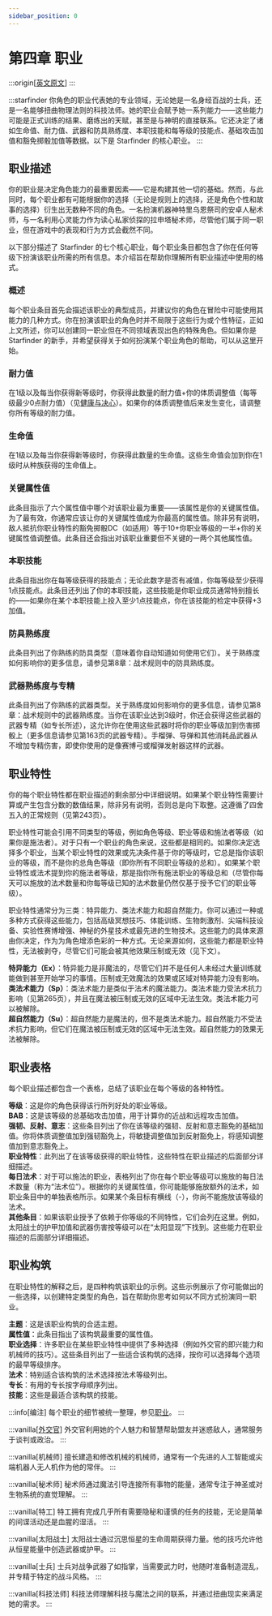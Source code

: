 ```yaml
---
sidebar_position: 0
---
```


# 第四章 职业

:::origin[[英文原文](https://www.aonsrd.com/Rules.aspx?ID=67)]
:::

:::starfinder
你角色的职业代表她的专业领域，无论她是一名身经百战的士兵，还是一名能够扭曲物理法则的科技法师。她的职业会赋予她一系列能力——这些能力可能是正式训练的结果、磨练出的天赋，甚至是与神明的直接联系。它还决定了诸如生命值、耐力值、武器和防具熟练度、本职技能和每等级的技能点、基础攻击加值和豁免掷骰加值等数据。以下是 Starfinder 的核心职业。
:::

## 职业描述

你的职业是决定角色能力的最重要因素——它是构建其他一切的基础。然而，与此同时，每个职业都有可能根据你的选择（无论是规则上的选择，还是角色个性和故事的选择）衍生出无数种不同的角色。一名扮演机器神特里乌恩祭司的安卓人秘术师，与一名利用心灵能力作为读心私家侦探的拉申塔秘术师，尽管他们属于同一职业，但在游戏中的表现和行为方式会截然不同。

以下部分描述了 Starfinder 的七个核心职业，每个职业条目都包含了你在任何等级下扮演该职业所需的所有信息。本介绍旨在帮助你理解所有职业描述中使用的格式。

### 概述

每个职业条目首先会描述该职业的典型成员，并建议你的角色在冒险中可能使用其能力的几种方式。你在扮演该职业的角色时并不局限于这些行为或个性特征，正如上文所述，你可以创建同一职业但在不同领域表现出色的特殊角色。但如果你是 Starfinder 的新手，并希望获得关于如何扮演某个职业角色的帮助，可以从这里开始。

### 耐力值

在1级以及每当你获得新等级时，你获得此数量的耐力值+你的体质调整值（每等级最少0点耐力值）（见[健康与决心](/core_rulebook/chapter%202/health%20and%20resolve)）。如果你的体质调整值后来发生变化，请调整你所有等级的耐力值。

### 生命值

在1级以及每当你获得新等级时，你获得此数量的生命值。这些生命值会加到你在1级时从种族获得的生命值上。

### 关键属性值

此条目指示了六个属性值中哪个对该职业最为重要——该属性是你的关键属性值。为了最有效，你通常应该让你的关键属性值成为你最高的属性值。除非另有说明，敌人抵抗你职业特性的豁免掷骰DC（如适用）等于10+你职业等级的一半+你的关键属性值调整值。此条目还会指出对该职业重要但不关键的一两个其他属性值。

### 本职技能

此条目指出你在每等级获得的技能点；无论此数字是否有减值，你每等级至少获得1点技能点。此条目还列出了你的本职技能，这些技能是你职业成员通常特别擅长的——如果你在某个本职技能上投入至少1点技能点，你在该技能的检定中获得+3加值。

### 防具熟练度

此条目列出了你熟练的防具类型（意味着你自动知道如何使用它们）。关于熟练度如何影响你的更多信息，请参见第8章：战术规则中的防具熟练度。

### 武器熟练度与专精

此条目列出了你熟练的武器类型。关于熟练度如何影响你的更多信息，请参见第8章：战术规则中的武器熟练度。当你在该职业达到3级时，你还会获得这些武器的武器专精（如专长所述），这允许你在使用这些武器时将你的职业等级加到伤害掷骰上（更多信息请参见第163页的武器专精）。手榴弹、导弹和其他消耗品武器从不增加专精伤害，即使你使用的是像赛博弓或榴弹发射器这样的武器。

## 职业特性

你的每个职业特性都在职业描述的剩余部分中详细说明。如果某个职业特性需要计算或产生包含分数的数值结果，除非另有说明，否则总是向下取整。这遵循了四舍五入的正常规则（见第243页）。

职业特性可能会引用不同类型的等级，例如角色等级、职业等级和施法者等级（如果你是施法者）。对于只有一个职业的角色来说，这些都是相同的。如果你决定选择多个职业，当某个职业特性的效果或先决条件基于你的等级时，它总是指你该职业的等级，而不是你的总角色等级（即你所有不同职业等级的总和）。如果某个职业特性或法术提到你的施法者等级，那是指你所有施法职业的等级总和（尽管你每天可以施放的法术数量和你每等级已知的法术数量仍然仅基于授予它们的职业等级）。

职业特性通常分为三类：特异能力、类法术能力和超自然能力。你可以通过一种或多种方式获得这些能力，包括高级冥想技巧、体能训练、生物刺激剂、尖端科技设备、实验性赛博增强、神秘的外星技术或最先进的生物技术。这些能力的具体来源由你决定，作为为角色增添色彩的一种方式。无论来源如何，这些能力都是职业特性，无法被剥夺，尽管它们可能会被其他效果压制或无效（见下文）。

**特异能力（Ex）**：特异能力是非魔法的，尽管它们并不是任何人未经过大量训练就能做到甚至开始学习的事情。压制或无效魔法的效果或区域对特异能力没有影响。  
**类法术能力（Sp）**：类法术能力是类似于法术的魔法能力。类法术能力受法术抗力影响（见第265页），并且在魔法被压制或无效的区域中无法生效。类法术能力可以被解除。  
**超自然能力（Su）**：超自然能力是魔法的，但不是类法术能力。超自然能力不受法术抗力影响，但它们在魔法被压制或无效的区域中无法生效。超自然能力的效果无法被解除。

## 职业表格

每个职业描述都包含一个表格，总结了该职业在每个等级的各种特性。

**等级**：这是你的角色获得该行所列好处的职业等级。  
**BAB**：这是该等级的总基础攻击加值，用于计算你的近战和远程攻击加值。  
**强韧、反射、意志**：这些条目列出了你在该等级的强韧、反射和意志豁免的基础加值。你将体质调整值加到强韧豁免上，将敏捷调整值加到反射豁免上，将感知调整值加到意志豁免上。  
**职业特性**：此列出了在该等级获得的职业特性，这些特性在职业描述的后面部分详细描述。  
**每日法术**：对于可以施法的职业，表格列出了你在每个职业等级可以施放的每日法术数量（称为“法术位”）。根据你的关键属性值，你可能能够施放额外的法术，如职业条目中的单独表格所示。如果某个条目标有横线（-），你尚不能施放该等级的法术。  
**其他条目**：如果该职业授予了依赖于你等级的不同特性，它们会列在这里。例如，太阳战士的护甲加值和武器伤害按等级可以在“太阳显现”下找到。这些能力在职业描述的后面部分详细描述。

## 职业构筑

在职业特性的解释之后，是四种构筑该职业的示例。这些示例展示了你可能做出的一些选择，以创建特定类型的角色，旨在帮助你思考如何以不同方式扮演同一职业。

**主题**：这是该职业构筑的合适主题。  
**属性值**：此条目指出了该构筑最重要的属性值。  
**职业选择**：许多职业在某些职业特性中提供了多种选择（例如外交官的即兴能力和机械师的技巧）。这些条目列出了一些适合该构筑的选择，按你可以选择每个选项的最早等级排序。  
**法术**：特别适合该构筑的法术选择按法术等级列出。  
**专长**：有用的专长按字母顺序列出。  
**技能**：这些是最适合该构筑的技能。

:::info[编注]
每个职业的细节被统一整理，参见[职业](/classes)。
:::

:::vanilla[[外交官](/classes/envoy)]
外交官利用她的个人魅力和智慧帮助盟友并迷惑敌人，通常服务于谈判或政治。
:::

:::vanilla[机械师]
擅长建造和修改机械的机械师，通常有一个先进的人工智能或尖端机器人无人机作为他的常伴。
:::

:::vanilla[秘术师]
秘术师通过魔法引导连接所有事物的能量，通常专注于神圣或对生物系统的直觉理解。
:::

:::vanilla[特工]
特工拥有完成几乎所有需要隐秘和谨慎的任务的技能，无论是简单的间谍活动还是血腥的湿活。
:::

:::vanilla[太阳战士]
太阳战士通过沉思恒星的生命周期获得力量。他的技巧允许他从恒星能量中创造武器或护甲。
:::

:::vanilla[士兵]
士兵对战争武器了如指掌，当需要武力时，他随时准备制造混乱，并专精于特定的战斗风格。
:::

:::vanilla[科技法师]
科技法师理解科技与魔法之间的联系，并通过扭曲现实来满足她的需求。
:::